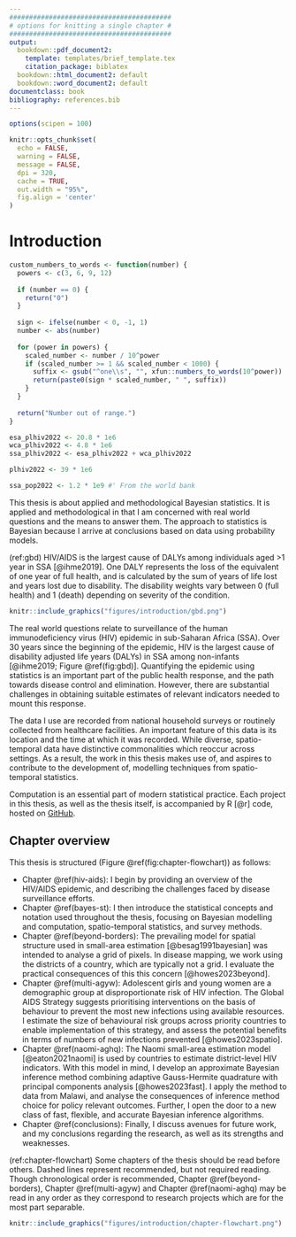 ```yaml
---
#########################################
# options for knitting a single chapter #
#########################################
output:
  bookdown::pdf_document2:
    template: templates/brief_template.tex
    citation_package: biblatex
  bookdown::html_document2: default
  bookdown::word_document2: default
documentclass: book
bibliography: references.bib
---
```


```r
options(scipen = 100)

knitr::opts_chunk$set(
  echo = FALSE,
  warning = FALSE,
  message = FALSE,
  dpi = 320,
  cache = TRUE,
  out.width = "95%",
  fig.align = 'center'
)
```

# Introduction
\adjustmtc
\markboth{Introduction}{}
<!-- For PDF output, include these two LaTeX commands after unnumbered chapter headings, otherwise the mini table of contents and the running header will show the previous chapter -->

```r
custom_numbers_to_words <- function(number) {
  powers <- c(3, 6, 9, 12)
  
  if (number == 0) {
    return("0")
  }
  
  sign <- ifelse(number < 0, -1, 1)
  number <- abs(number)
  
  for (power in powers) {
    scaled_number <- number / 10^power
    if (scaled_number >= 1 && scaled_number < 1000) {
      suffix <- gsub("^one\\s", "", xfun::numbers_to_words(10^power))
      return(paste0(sign * scaled_number, " ", suffix))
    }
  }
  
  return("Number out of range.")
}

esa_plhiv2022 <- 20.8 * 1e6
wca_plhiv2022 <- 4.8 * 1e6
ssa_plhiv2022 <- esa_plhiv2022 + wca_plhiv2022

plhiv2022 <- 39 * 1e6

ssa_pop2022 <- 1.2 * 1e9 #' From the world bank
```

This thesis is about applied and methodological Bayesian statistics.
It is applied and methodological in that I am concerned with real world questions and the means to answer them.
The approach to statistics is Bayesian because I arrive at conclusions based on data using probability models.

(ref:gbd) HIV/AIDS is the largest cause of DALYs among individuals aged >1 year in SSA [@ihme2019]. One DALY represents the loss of the equivalent of one year of full health, and is calculated by the sum of years of life lost and years lost due to disability. The disability weights vary between 0 (full health) and 1 (death) depending on severity of the condition.

```r
knitr::include_graphics("figures/introduction/gbd.png")
```

The real world questions relate to surveillance of the human immunodeficiency virus (HIV) epidemic in sub-Saharan Africa (SSA).
Over 30 years since the beginning of the epidemic, HIV is the largest cause of disability adjusted life years (DALYs) in SSA among non-infants [@ihme2019; Figure \@ref(fig:gbd)].
Quantifying the epidemic using statistics is an important part of the public health response, and the path towards disease control and elimination.
However, there are substantial challenges in obtaining suitable estimates of relevant indicators needed to mount this response.

The data I use are recorded from national household surveys or routinely collected from healthcare facilities.
An important feature of this data is its location and the time at which it was recorded.
While diverse, spatio-temporal data have distinctive commonalities which reoccur across settings.
As a result, the work in this thesis makes use of, and aspires to contribute to the development of, modelling techniques from spatio-temporal statistics.

Computation is an essential part of modern statistical practice.
Each project in this thesis, as well as the thesis itself, is accompanied by R [@r] code, hosted on [GitHub](https://github.com/athowes).

## Chapter overview

This thesis is structured (Figure \@ref(fig:chapter-flowchart)) as follows:

* Chapter \@ref(hiv-aids): I begin by providing an overview of the HIV/AIDS epidemic, and describing the challenges faced by disease surveillance efforts.
* Chapter \@ref(bayes-st): I then introduce the statistical concepts and notation used throughout the thesis, focusing on Bayesian modelling and computation, spatio-temporal statistics, and survey methods.
* Chapter \@ref(beyond-borders): The prevailing model for spatial structure used in small-area estimation [@besag1991bayesian] was intended to analyse a grid of pixels.
In disease mapping, we work using the districts of a country, which are typically not a grid.
I evaluate the practical consequences of this this concern [@howes2023beyond].
* Chapter \@ref(multi-agyw): Adolescent girls and young women are a demographic group at disproportionate risk of HIV infection.
The Global AIDS Strategy suggests prioritising interventions on the basis of behaviour to prevent the most new infections using available resources.
I estimate the size of behavioural risk groups across priority countries to enable implementation of this strategy, and assess the potential benefits in terms of numbers of new infections prevented [@howes2023spatio].
* Chapter \@ref(naomi-aghq): The Naomi small-area estimation model [@eaton2021naomi] is used by countries to estimate district-level HIV indicators.
With this model in mind, I develop an approximate Bayesian inference method combining adaptive Gauss-Hermite quadrature with principal components analysis [@howes2023fast].
I apply the method to data from Malawi, and analyse the consequences of inference method choice for policy relevant outcomes.
Further, I open the door to a new class of fast, flexible, and accurate Bayesian inference algorithms.
* Chapter \@ref(conclusions): Finally, I discuss avenues for future work, and my conclusions regarding the research, as well as its strengths and weaknesses.

(ref:chapter-flowchart) Some chapters of the thesis should be read before others. Dashed lines represent recommended, but not required reading. Though chronological order is recommended, Chapter \@ref(beyond-borders), Chapter \@ref(multi-agyw) and Chapter \@ref(naomi-aghq) may be read in any order as they correspond to research projects which are for the most part separable.

```r
knitr::include_graphics("figures/introduction/chapter-flowchart.png")
```
